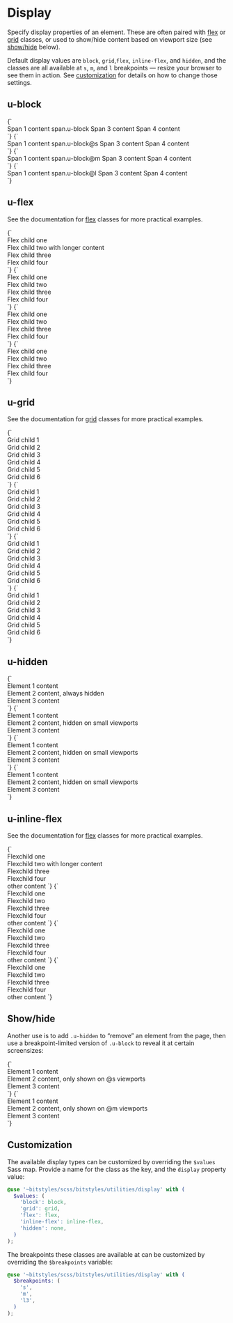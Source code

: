 
<Meta title="Utilities/display" />

# Display

Specify display properties of an element. These are often paired with [flex](/docs/utilities-flex--flex-with-grow-1-child) or [grid](/docs/utilities-grid--u-grid) classes, or used to show/hide content based on viewport size (see [show/hide](#showhide) below).

Default display values are `block`, `grid`,`flex`, `inline-flex`, and `hidden`, and the classes are all available at `s`, `m`, and `l` breakpoints — resize your browser to see them in action. See [customization](#customization) for details on how to change those settings.

## u-block

<Canvas isColumn>
  <Story name="u-block">
    {`
      <div class="u-bg-grayscale-light-1 u-padding-m">
        <span class="u-bg-grayscale-light-3 u-padding-s4">Span 1 content</span>
        <span class="u-block u-bg-grayscale-light-3 u-padding-s4">span.u-block</span>
        <span class="u-bg-grayscale-light-3 u-padding-s4">Span 3 content</span>
        <span class="u-bg-grayscale-light-3 u-padding-s4">Span 4 content</span>
      </div>
    `}
  </Story>
</Canvas>

<Canvas isColumn>
  <Story name="u-block@s">
    {`
      <div class="u-bg-grayscale-light-1 u-padding-m">
        <span class="u-bg-grayscale-light-3 u-padding-s4">Span 1 content</span>
        <span class="u-block@s u-bg-grayscale-light-3 u-padding-s4">span.u-block@s</span>
        <span class="u-bg-grayscale-light-3 u-padding-s4">Span 3 content</span>
        <span class="u-bg-grayscale-light-3 u-padding-s4">Span 4 content</span>
      </div>
    `}
  </Story>
  <Story name="u-block@m">
    {`
      <div class="u-bg-grayscale-light-1 u-padding-m">
        <span class="u-bg-grayscale-light-3 u-padding-s4">Span 1 content</span>
        <span class="u-block@m u-bg-grayscale-light-3 u-padding-s4">span.u-block@m</span>
        <span class="u-bg-grayscale-light-3 u-padding-s4">Span 3 content</span>
        <span class="u-bg-grayscale-light-3 u-padding-s4">Span 4 content</span>
      </div>
    `}
  </Story>
  <Story name="u-block@l">
    {`
      <div class="u-bg-grayscale-light-1 u-padding-m">
        <span class="u-bg-grayscale-light-3 u-padding-s4">Span 1 content</span>
        <span class="u-block@l u-bg-grayscale-light-3 u-padding-s4">span.u-block@l</span>
        <span class="u-bg-grayscale-light-3 u-padding-s4">Span 3 content</span>
        <span class="u-bg-grayscale-light-3 u-padding-s4">Span 4 content</span>
      </div>
    `}
  </Story>
</Canvas>

## u-flex

See the documentation for [flex](/docs/utilities-flex--flex-with-grow-1-child) classes for more practical examples.

<Canvas isColumn>
  <Story name="u-flex">
    {`
      <div class="u-flex u-padding-m u-bg-grayscale-light-1">
        <div class="a-card u-bg-grayscale-light-3">Flex child one</div>
        <div class="a-card u-bg-grayscale-light-3">Flex child two with longer content</div>
        <div class="a-card u-bg-grayscale-light-3">Flex child three</div>
        <div class="a-card u-bg-grayscale-light-3">Flex child four</div>
      </div>
    `}
  </Story>
</Canvas>

<Canvas isColumn>
  <Story name="u-flex@s">
    {`
      <div class="u-flex@s u-padding-m u-bg-grayscale-light-1">
        <div class="a-card u-bg-grayscale-light-3">Flex child one</div>
        <div class="a-card u-bg-grayscale-light-3">Flex child two</div>
        <div class="a-card u-bg-grayscale-light-3">Flex child three</div>
        <div class="a-card u-bg-grayscale-light-3">Flex child four</div>
      </div>
    `}
  </Story>
  <Story name="u-flex@m">
    {`
      <div class="u-flex@m u-padding-m u-bg-grayscale-light-1">
        <div class="a-card u-bg-grayscale-light-3">Flex child one</div>
        <div class="a-card u-bg-grayscale-light-3">Flex child two</div>
        <div class="a-card u-bg-grayscale-light-3">Flex child three</div>
        <div class="a-card u-bg-grayscale-light-3">Flex child four</div>
      </div>
    `}
  </Story>
  <Story name="u-flex@l">
    {`
      <div class="u-flex@l u-padding-m u-bg-grayscale-light-1">
        <div class="a-card u-bg-grayscale-light-3">Flex child one</div>
        <div class="a-card u-bg-grayscale-light-3">Flex child two</div>
        <div class="a-card u-bg-grayscale-light-3">Flex child three</div>
        <div class="a-card u-bg-grayscale-light-3">Flex child four</div>
      </div>
    `}
  </Story>
</Canvas>

## u-grid

See the documentation for [grid](/docs/utilities-grid--u-grid) classes for more practical examples.

<Canvas isColumn>
  <Story name="u-grid">
    {`
      <div class="u-grid u-gap-m u-padding-m u-bg-grayscale-light-1">
        <div class="u-bg-grayscale-light-3 u-padding-m a-card">Grid child 1</div>
        <div class="u-bg-grayscale-light-3 u-padding-m a-card">Grid child 2</div>
        <div class="u-bg-grayscale-light-3 u-padding-m a-card">Grid child 3</div>
        <div class="u-bg-grayscale-light-3 u-padding-m a-card">Grid child 4</div>
        <div class="u-bg-grayscale-light-3 u-padding-m a-card">Grid child 5</div>
        <div class="u-bg-grayscale-light-3 u-padding-m a-card">Grid child 6</div>
      </div>
    `}
  </Story>
</Canvas>

<Canvas isColumn>
  <Story name="u-grid@s">
    {`
      <div class="u-grid@s u-gap-m u-padding-m u-bg-grayscale-light-1">
        <div class="u-bg-grayscale-light-3 u-padding-m a-card">Grid child 1</div>
        <div class="u-bg-grayscale-light-3 u-padding-m a-card">Grid child 2</div>
        <div class="u-bg-grayscale-light-3 u-padding-m a-card">Grid child 3</div>
        <div class="u-bg-grayscale-light-3 u-padding-m a-card">Grid child 4</div>
        <div class="u-bg-grayscale-light-3 u-padding-m a-card">Grid child 5</div>
        <div class="u-bg-grayscale-light-3 u-padding-m a-card">Grid child 6</div>
      </div>
    `}
  </Story>
  <Story name="u-grid@m">
    {`
      <div class="u-grid@m u-gap-m u-padding-m u-bg-grayscale-light-1">
        <div class="u-bg-grayscale-light-3 u-padding-m a-card">Grid child 1</div>
        <div class="u-bg-grayscale-light-3 u-padding-m a-card">Grid child 2</div>
        <div class="u-bg-grayscale-light-3 u-padding-m a-card">Grid child 3</div>
        <div class="u-bg-grayscale-light-3 u-padding-m a-card">Grid child 4</div>
        <div class="u-bg-grayscale-light-3 u-padding-m a-card">Grid child 5</div>
        <div class="u-bg-grayscale-light-3 u-padding-m a-card">Grid child 6</div>
      </div>
    `}
  </Story>
  <Story name="u-grid@l">
    {`
      <div class="u-grid@l u-gap-m u-padding-m u-bg-grayscale-light-1">
        <div class="u-bg-grayscale-light-3 u-padding-m a-card">Grid child 1</div>
        <div class="u-bg-grayscale-light-3 u-padding-m a-card">Grid child 2</div>
        <div class="u-bg-grayscale-light-3 u-padding-m a-card">Grid child 3</div>
        <div class="u-bg-grayscale-light-3 u-padding-m a-card">Grid child 4</div>
        <div class="u-bg-grayscale-light-3 u-padding-m a-card">Grid child 5</div>
        <div class="u-bg-grayscale-light-3 u-padding-m a-card">Grid child 6</div>
      </div>
    `}
  </Story>
</Canvas>

## u-hidden

<Canvas isColumn>
  <Story name="u-hidden">
    {`
      <div class="u-gap-m u-padding-m u-bg-grayscale-light-1">
        <div class="u-bg-grayscale-light-3 u-padding-m a-card">Element 1 content</div>
        <div class="u-hidden u-bg-grayscale-light-3 u-padding-m a-card">Element 2 content, always hidden</div>
        <div class="u-bg-grayscale-light-3 u-padding-m a-card">Element 3 content</div>
      </div>
    `}
  </Story>
</Canvas>

<Canvas isColumn>
  <Story name="u-hidden@s">
    {`
      <div class="u-gap-m u-padding-m u-bg-grayscale-light-1">
        <div class="u-bg-grayscale-light-3 u-padding-m a-card">Element 1 content</div>
        <div class="u-hidden@s u-bg-grayscale-light-3 u-padding-m a-card">Element 2 content, hidden on small viewports</div>
        <div class="u-bg-grayscale-light-3 u-padding-m a-card">Element 3 content</div>
      </div>
    `}
  </Story>
  <Story name="u-hidden@m">
    {`
      <div class="u-gap-m u-padding-m u-bg-grayscale-light-1">
        <div class="u-bg-grayscale-light-3 u-padding-m a-card">Element 1 content</div>
        <div class="u-hidden@m u-bg-grayscale-light-3 u-padding-m a-card">Element 2 content, hidden on small viewports</div>
        <div class="u-bg-grayscale-light-3 u-padding-m a-card">Element 3 content</div>
      </div>
    `}
  </Story>
  <Story name="u-hidden@l">
    {`
      <div class="u-gap-m u-padding-m u-bg-grayscale-light-1">
        <div class="u-bg-grayscale-light-3 u-padding-m a-card">Element 1 content</div>
        <div class="u-hidden@l u-bg-grayscale-light-3 u-padding-m a-card">Element 2 content, hidden on small viewports</div>
        <div class="u-bg-grayscale-light-3 u-padding-m a-card">Element 3 content</div>
      </div>
    `}
  </Story>
</Canvas>

## u-inline-flex

See the documentation for [flex](/docs/utilities-flex--flex-with-grow-1-child) classes for more practical examples.

<Canvas isColumn>
  <Story name="u-inline-flex">
    {`
      <div class="u-inline-flex u-padding-m u-bg-grayscale-light-1">
        <div class="a-card u-bg-grayscale-light-3">Flexchild one</div>
        <div class="a-card u-bg-grayscale-light-3">Flexchild two with longer content</div>
        <div class="a-card u-bg-grayscale-light-3">Flexchild three</div>
        <div class="a-card u-bg-grayscale-light-3">Flexchild four</div>
      </div>
      other content
    `}
  </Story>
</Canvas>

<Canvas isColumn>
  <Story name="u-inline-flex@s">
    {`
      <div class="u-inline-flex@s u-padding-m u-bg-grayscale-light-1">
        <div class="a-card u-bg-grayscale-light-3">Flexchild one</div>
        <div class="a-card u-bg-grayscale-light-3">Flexchild two</div>
        <div class="a-card u-bg-grayscale-light-3">Flexchild three</div>
        <div class="a-card u-bg-grayscale-light-3">Flexchild four</div>
      </div>
      other content
    `}
  </Story>
  <Story name="u-inline-flex@m">
    {`
      <div class="u-inline-flex@m u-padding-m u-bg-grayscale-light-1">
        <div class="a-card u-bg-grayscale-light-3">Flexchild one</div>
        <div class="a-card u-bg-grayscale-light-3">Flexchild two</div>
        <div class="a-card u-bg-grayscale-light-3">Flexchild three</div>
        <div class="a-card u-bg-grayscale-light-3">Flexchild four</div>
      </div>
      other content
    `}
  </Story>
  <Story name="u-inline-flex@l">
    {`
      <div class="u-inline-flex@l u-padding-m u-bg-grayscale-light-1">
        <div class="a-card u-bg-grayscale-light-3">Flexchild one</div>
        <div class="a-card u-bg-grayscale-light-3">Flexchild two</div>
        <div class="a-card u-bg-grayscale-light-3">Flexchild three</div>
        <div class="a-card u-bg-grayscale-light-3">Flexchild four</div>
      </div>
      other content
    `}
  </Story>
</Canvas>

## Show/hide

Another use is to add `.u-hidden` to “remove” an element from the page, then use a breakpoint-limited version of `.u-block` to reveal it at certain screensizes:

<Canvas isColumn>
  <Story name="Show only @s">
    {`
      <div class="u-inline-flex@l u-padding-m u-bg-grayscale-light-1">
        <div class="a-card u-bg-grayscale-light-3">Element 1 content</div>
        <div class="u-hidden u-block@s a-card u-bg-grayscale-light-3">Element 2 content, only shown on @s viewports</div>
        <div class="a-card u-bg-grayscale-light-3">Element 3 content</div>
      </div>
    `}
  </Story>
  <Story name="Show only @m">
    {`
      <div class="u-inline-flex@l u-padding-m u-bg-grayscale-light-1">
        <div class="a-card u-bg-grayscale-light-3">Element 1 content</div>
        <div class="u-hidden u-block@m a-card u-bg-grayscale-light-3">Element 2 content, only shown on @m viewports</div>
        <div class="a-card u-bg-grayscale-light-3">Element 3 content</div>
      </div>
    `}
  </Story>
</Canvas>

## Customization

The available display types can be customized by overriding the `$values` Sass map. Provide a name for the class as the key, and the `display` property value:

```scss
@use '~bitstyles/scss/bitstyles/utilities/display' with (
  $values: (
    'block': block,
    'grid': grid,
    'flex': flex,
    'inline-flex': inline-flex,
    'hidden': none,
  )
);
```

The breakpoints these classes are available at can be customized by overriding the `$breakpoints` variable:

```scss
@use '~bitstyles/scss/bitstyles/utilities/display' with (
  $breakpoints: (
    's',
    'm',
    'l3',
  )
);
```
